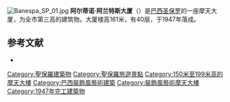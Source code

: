 [[File:Banespa_SP_01.jpg|thumb]]
{{maplink|frame=yes|frame-width=250|frame-align=left|zoom=16|type=shape|text=地圖}}
'''阿尔蒂诺·阿兰特斯大厦'''（{{lang-pt|'''Edifício Altino Arantes'''}}）是[[巴西|巴西]][[圣保罗_(巴西)|圣保罗]]的一座摩天大厦，为全市第三高的建筑物。大厦楼高161米，有40层，于1947年落成。

==参考文献==
{{reflist}}
{{commons category|Edifício Altino Arantes|position=left}}
*{{Osmway|191607149}}
{{Popular visitor attractions in São Paulo}}

{{coord|23|32|45|S|46|38|02|W|region:BR-SP_type:landmark|display = title}}

[[Category:聖保羅建築物|Category:聖保羅建築物]]
[[Category:聖保羅旅遊景點|Category:聖保羅旅遊景點]]
[[Category:150米至199米高的摩天大樓|Category:150米至199米高的摩天大樓]]
[[Category:巴西裝飾風藝術建築|Category:巴西裝飾風藝術建築]]
[[Category:裝飾風藝術摩天大樓|Category:裝飾風藝術摩天大樓]]
[[Category:1947年完工建築物|Category:1947年完工建築物]]